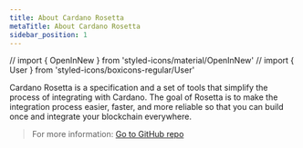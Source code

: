 ```yaml
---
title: About Cardano Rosetta
metaTitle: About Cardano Rosetta
sidebar_position: 1
---
```


// import { OpenInNew } from 'styled-icons/material/OpenInNew' // import { User
} from 'styled-icons/boxicons-regular/User'

Cardano Rosetta is a specification and a set of tools that simplify the process
of integrating with Cardano. The goal of Rosetta is to make the integration
process easier, faster, and more reliable so that you can build once and
integrate your blockchain everywhere.

> For more information:
> [Go to GitHub repo <OpenInNew className='content-link' />](https://github.com/input-output-hk/cardano-rosetta#cardano-rosetta)
